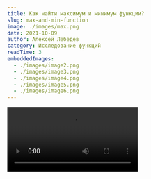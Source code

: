 ```yaml
---
title: Как найти максимум и минимум функции?
slug: max-and-min-function
image: ./images/max.png
date: 2021-10-09
author: Алексей Лебедев
category: Исследование функций
readTime: 3
embeddedImages:
  - ./images/image2.png
  - ./images/image3.png
  - ./images/image4.png
  - ./images/image5.png
  - ./images/image6.png
---
```



<Video src="https://www.youtube.com/embed/1cp7Kj3lifA" />
<br/>
<br/>
<br/>


### Максимум и минимум рациональной функции

Пусть нам нужно найти точку максимума функции <Tex math="y=x^3+4x^2+4x+4" />. Это можно сделать построив график этой функции. Точкой максимума будет абсцисса <Tex math="x=-2" />.


<GatsbyImage
  image={getImage(props.embeddedImages[0])}
  alt="random"
  className="first-inline-img"
/>

Обратите внимание, что речь идет о локальном максимуме, а под "точкой" подразумевается абсцисса точки в которой достигается максимум.

<Alert variant="warning">
  <Alert.Heading>ЗАПОМНИТЕ</Alert.Heading>
  <p>
    <b>Найти точку максимума или минимума функции</b> - это значит{" "}
    <b>найти абсциссу точки</b> (<Tex math="x" />
    ), в которой функция достигает максимума или минимума.
  </p>
</Alert>

### Как найти максимум функции с помощью производной?

Для того, чтобы найти максимум функции <Tex math="y=x^3+4x^2+4x+4" /> нужно действовать по алгоритму:

<ListGroup>
  <ListGroup.Item variant="dark">1. Найти производную функции.</ListGroup.Item>
  <ListGroup.Item variant="light">2. Найти нули производной.</ListGroup.Item>
  <ListGroup.Item variant="dark">
    3.Определить знаки производной на интервалах.
  </ListGroup.Item>
  <ListGroup.Item variant="light">
    4. Определить промежутки возрастания и убывания функции.
  </ListGroup.Item>
</ListGroup>
<br />

**Первый шаг:** Находим производную функции <Tex math="y'=3x^2+8x+4" />

**Второй шаг:** Находим нули производной, решая уравнение <Tex math="3x^2+8x+4=0" />. Нули <Tex math="x_1=-2" /> и <Tex math="x_1=-\dfrac{2}{3}" />

**Третий шаг:** Определяем знаки производной на интервалах


<GatsbyImage
  image={getImage(props.embeddedImages[1])}
  alt="random"
  className="first-inline-img"
/>

**Четвертый шаг:** Определяем промежутки возрастания и убывания функции. Для этого вспоминаем, что:

<blockquote display="info">
  Если <b>производная положительна</b> на некотором промежутке, то{" "}
  <b>функция возрастает</b>. Если <b>производная отрицательна</b> на некотором
  промежутке, то <b>функция убывает.</b>
</blockquote>

<GatsbyImage
  image={getImage(props.embeddedImages[2])}
  alt="random"
  className="first-inline-img"
/>

<br />
<br />

### Примеры нахождения максимума или минимума рациональной функции

<br />

<Accordion>
  <Accordion.Item eventKey="0">
    <Accordion.Header>
      Найти точку максимума функции <Tex math=" \quad y=9-4x+4x^2-x^3" />
    </Accordion.Header>
    <Accordion.Body>
      <b> Первый шаг: </b> <Tex math=" \quad y'=-3x^2+8x-4" />
      <br />
      <b> Второй шаг: </b> Решаем уравнение <Tex math="3x^2+8x-4=0" />. Нули
      производной: <Tex math="x_1=\dfrac{2}{3}" /> и <Tex math="x_2=2" />
      <br />
      <b> Третий и четвертый шаги:</b> Определяем знаки производной и промежутки
      возрастания/убывания функции.
      <br />
      <GatsbyImage
        image={getImage(props.embeddedImages[3])}
        alt="random"
        className="first-inline-img"
      />
       <br/>
      <b>Ответ: 2</b>
    </Accordion.Body>
  </Accordion.Item>
  <Accordion.Item eventKey="1">
    <Accordion.Header>
      Найти точку минимума функции <Tex math=" \quad y=x^3-4x^2-16x+8" />
    </Accordion.Header>
    <Accordion.Body>
      <b> Первый шаг: </b> <Tex math=" \quad y'=3x^2-8x-16" />
      <br />
      <b> Второй шаг: </b> Решаем уравнение <Tex math="3x^2-8x-16=0" />. Нули
      производной: <Tex math="x_1=-\dfrac{4}{3}" /> и <Tex math="x_2=4" />
      <br />
      <b> Третий и четвертый шаги:</b> Определяем знаки производной и промежутки
      возрастания/убывания функции.
      <br />
      <GatsbyImage
        image={getImage(props.embeddedImages[4])}
        alt="random"
        className="first-inline-img"
      />
      <br/>
      <b>Ответ: 4</b>
    </Accordion.Body>
  </Accordion.Item>
  </Accordion>
